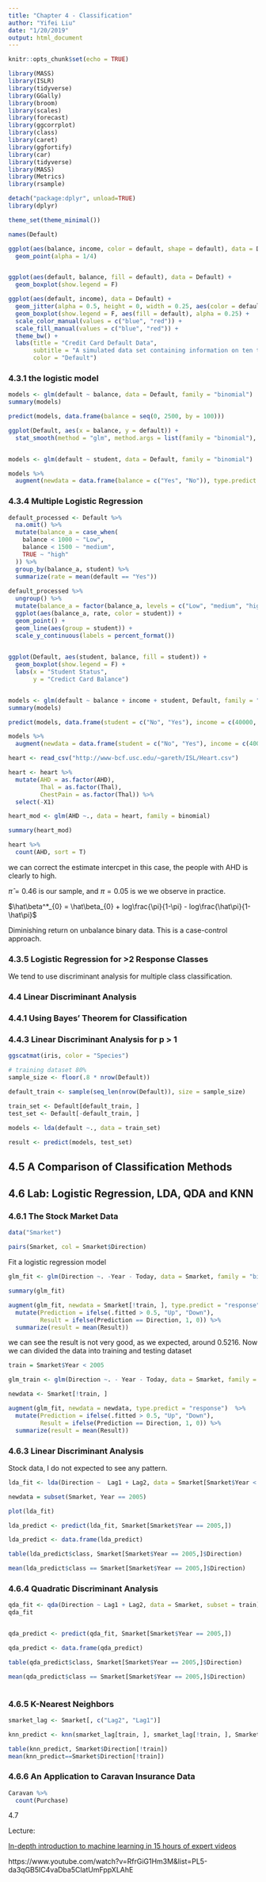 ```yaml
---
title: "Chapter 4 - Classification"
author: "Yifei Liu"
date: "1/20/2019"
output: html_document
---
```


```r
knitr::opts_chunk$set(echo = TRUE)
```

```r
library(MASS)
library(ISLR)
library(tidyverse)
library(GGally)
library(broom)
library(scales)
library(forecast)
library(ggcorrplot)
library(class)
library(caret)
library(ggfortify)
library(car)
library(tidyverse)
library(MASS)
library(Metrics)
library(rsample)

detach("package:dplyr", unload=TRUE)
library(dplyr)

theme_set(theme_minimal())

```


```r
names(Default)

ggplot(aes(balance, income, color = default, shape = default), data = Default) +
  geom_point(alpha = 1/4)


ggplot(aes(default, balance, fill = default), data = Default) +
  geom_boxplot(show.legend = F)

ggplot(aes(default, income), data = Default) +
  geom_jitter(alpha = 0.5, height = 0, width = 0.25, aes(color = default)) +
  geom_boxplot(show.legend = F, aes(fill = default), alpha = 0.25) +
  scale_color_manual(values = c("blue", "red")) +
  scale_fill_manual(values = c("blue", "red")) +
  theme_bw() +
  labs(title = "Credit Card Default Data",
       subtitle = "A simulated data set containing information on ten thousand customers",
       color = "Default")

```


### 4.3.1 the logistic model

```r
models <- glm(default ~ balance, data = Default, family = "binomial")
summary(models)

predict(models, data.frame(balance = seq(0, 2500, by = 100)))

ggplot(Default, aes(x = balance, y = default)) +
  stat_smooth(method = "glm", method.args = list(family = "binomial"), se = F)


models <- glm(default ~ student, data = Default, family = "binomial")

models %>%
  augment(newdata = data.frame(balance = c("Yes", "No")), type.predict = "response")

```

### 4.3.4 Multiple Logistic Regression

```r
default_processed <- Default %>%
  na.omit() %>%
  mutate(balance_a = case_when(
    balance < 1000 ~ "Low",
    balance < 1500 ~ "medium",
    TRUE ~ "high"
  )) %>%
  group_by(balance_a, student) %>%
  summarize(rate = mean(default == "Yes"))
  
default_processed %>%
  ungroup() %>%
  mutate(balance_a = factor(balance_a, levels = c("Low", "medium", "high"))) %>%
  ggplot(aes(balance_a, rate, color = student)) +
  geom_point() +
  geom_line(aes(group = student)) +
  scale_y_continuous(labels = percent_format())
  

ggplot(Default, aes(student, balance, fill = student)) +
  geom_boxplot(show.legend = F) +
  labs(x = "Student Status",
       y = "Credict Card Balance")


models <- glm(default ~ balance + income + student, Default, family = "binomial")
summary(models)

predict(models, data.frame(student = c("No", "Yes"), income = c(40000, 40000), balance = c(1500, 1500)), type = "response")

models %>%
  augment(newdata = data.frame(student = c("No", "Yes"), income = c(40000, 40000), balance = c(1500, 1500)), type.predict = "response")

```

```r
heart <- read_csv("http://www-bcf.usc.edu/~gareth/ISL/Heart.csv")

heart <- heart %>%
  mutate(AHD = as.factor(AHD),
         Thal = as.factor(Thal),
         ChestPain = as.factor(Thal)) %>%
  select(-X1)

heart_mod <- glm(AHD ~., data = heart, family = binomial)

summary(heart_mod)

heart %>%
  count(AHD, sort = T)

```
we can correct the estimate intercpet in this case, the people with AHD is clearly to high. 

$\hat\pi = 0.46$ is our sample, and $\pi = 0.05$ is we we observe in practice. 

$\hat\beta^*_{0} = \hat\beta_{0} + log\frac{\pi}{1-\pi} - log\frac{\hat\pi}{1-\hat\pi}$

Diminishing return on unbalance binary data. This is a case-control approach. 


### 4.3.5 Logistic Regression for >2 Response Classes

We tend to use discriminant analysis for multiple class classification.



### 4.4 Linear Discriminant Analysis



### 4.4.1 Using Bayes' Theorem for Classification

### 4.4.3 Linear Discriminant Analysis for p > 1


```r
ggscatmat(iris, color = "Species")

# training dataset 80%
sample_size <- floor(.8 * nrow(Default))

default_train <- sample(seq_len(nrow(Default)), size = sample_size)

train_set <- Default[default_train, ]
test_set <- Default[-default_train, ]

models <- lda(default ~., data = train_set)

result <- predict(models, test_set)

```


## 4.5 A Comparison of Classification Methods

## 4.6 Lab: Logistic Regression, LDA, QDA and KNN

### 4.6.1 The Stock Market Data

```r
data("Smarket")

pairs(Smarket, col = Smarket$Direction)

```

Fit a logistic regression model

```r
glm_fit <- glm(Direction ~. -Year - Today, data = Smarket, family = "binomial")

summary(glm_fit)

augment(glm_fit, newdata = Smarket[!train, ], type.predict = "response")  %>%
  mutate(Prediction = ifelse(.fitted > 0.5, "Up", "Down"),
         Result = ifelse(Prediction == Direction, 1, 0)) %>%
  summarize(result = mean(Result))

```
we can see the result is not very good, as we expected, around 0.5216. Now we can divided the data into training and testing dataset

```r
train = Smarket$Year < 2005

glm_train <- glm(Direction ~. - Year - Today, data = Smarket, family = "binomial", subset = train)

newdata <- Smarket[!train, ]

augment(glm_fit, newdata = newdata, type.predict = "response")  %>%
  mutate(Prediction = ifelse(.fitted > 0.5, "Up", "Down"),
         Result = ifelse(Prediction == Direction, 1, 0)) %>%
  summarize(result = mean(Result))

```


### 4.6.3 Linear Discriminant Analysis

Stock data, I do not expected to see any pattern.

```r
lda_fit <- lda(Direction ~  Lag1 + Lag2, data = Smarket[Smarket$Year < 2005,])

newdata = subset(Smarket, Year == 2005)

plot(lda_fit)

lda_predict <- predict(lda_fit, Smarket[Smarket$Year == 2005,])

lda_predict <- data.frame(lda_predict)

table(lda_predict$class, Smarket[Smarket$Year == 2005,]$Direction)

mean(lda_predict$class == Smarket[Smarket$Year == 2005,]$Direction)

```



### 4.6.4 Quadratic Discriminant Analysis

```r
qda_fit <- qda(Direction ~ Lag1 + Lag2, data = Smarket, subset = train)
qda_fit


qda_predict <- predict(qda_fit, Smarket[Smarket$Year == 2005,])

qda_predict <- data.frame(qda_predict)

table(qda_predict$class, Smarket[Smarket$Year == 2005,]$Direction)

mean(qda_predict$class == Smarket[Smarket$Year == 2005,]$Direction)



```

### 4.6.5 K-Nearest Neighbors

```r

smarket_lag <- Smarket[, c("Lag2", "Lag1")]

knn_predict <- knn(smarket_lag[train, ], smarket_lag[!train, ], Smarket$Direction[train], k = 1)

table(knn_predict, Smarket$Direction[!train])
mean(knn_predict==Smarket$Direction[!train])

```

### 4.6.6 An Application to Caravan Insurance Data

```r
Caravan %>%
  count(Purchase)


```


4.7 









Lecture:

[In-depth introduction to machine learning in 15 hours of expert videos](https://www.dataschool.io/15-hours-of-expert-machine-learning-videos/)

https://www.youtube.com/watch?v=RfrGiG1Hm3M&list=PL5-da3qGB5IC4vaDba5ClatUmFppXLAhE











